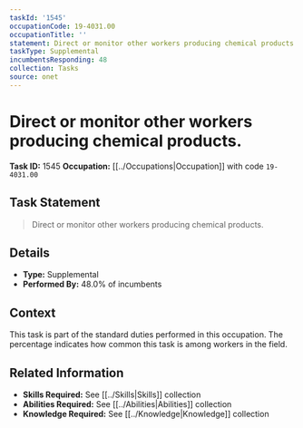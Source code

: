 ```yaml
---
taskId: '1545'
occupationCode: 19-4031.00
occupationTitle: ''
statement: Direct or monitor other workers producing chemical products.
taskType: Supplemental
incumbentsResponding: 48
collection: Tasks
source: onet
---
```

# Direct or monitor other workers producing chemical products.

**Task ID:** 1545
**Occupation:** [[../Occupations|Occupation]] with code `19-4031.00`

## Task Statement

> Direct or monitor other workers producing chemical products.

## Details

- **Type:** Supplemental
- **Performed By:** 48.0% of incumbents

## Context

This task is part of the standard duties performed in this occupation. The percentage indicates how common this task is among workers in the field.

## Related Information

- **Skills Required:** See [[../Skills|Skills]] collection
- **Abilities Required:** See [[../Abilities|Abilities]] collection
- **Knowledge Required:** See [[../Knowledge|Knowledge]] collection
